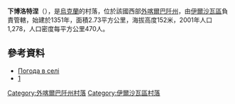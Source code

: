 {{coord|48|15|59|N|23|5|42|E|scale:100000|display=title}}

'''下博洛特涅'''（{{lang-uk|Нижнє Болотне}}），是[[烏克蘭|烏克蘭]]的村落，位於該國西部[[外喀爾巴阡州|外喀爾巴阡州]]，由[[伊爾沙瓦區|伊爾沙瓦區]]負責管轄，始建於1351年，面積2.73平方公里，海拔高度152米，2001年人口1,278，人口密度每平方公里470人。

==參考資料==
* [http://weather.in.ua/ua/zakarpatskaja/16868 Погода в селі ]{{Wayback|url=http://weather.in.ua/ua/zakarpatskaja/16868 |date=20200805054528 }}
* [http://djublyk.at.ua/ 1]{{Wayback|url=http://djublyk.at.ua/ |date=20201023015632 }}

{{DEFAULTSORT:Нижнє Болотне}}

[[Category:外喀爾巴阡州村落|Category:外喀爾巴阡州村落]]
[[Category:伊爾沙瓦區村落|Category:伊爾沙瓦區村落]]


{{Zakarpattia-geo-stub}}